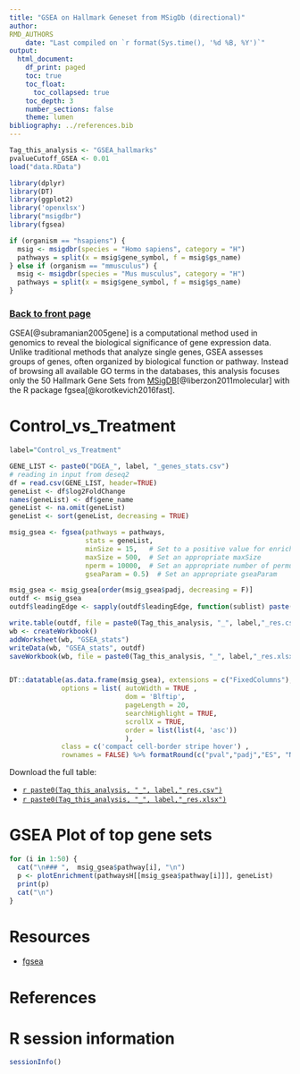 ```yaml
---
title: "GSEA on Hallmark Geneset from MSigDb (directional)"
author:
RMD_AUTHORS
	date: "Last compiled on `r format(Sys.time(), '%d %B, %Y')`"
output:
  html_document:
    df_print: paged
    toc: true
    toc_float:
      toc_collapsed: true
    toc_depth: 3
    number_sections: false
    theme: lumen
bibliography: ../references.bib
---
```


```r
Tag_this_analysis <- "GSEA_hallmarks"
pvalueCutoff_GSEA <- 0.01
load("data.RData")

library(dplyr)
library(DT)
library(ggplot2)
library('openxlsx')
library("msigdbr")
library(fgsea)

if (organism == "hsapiens") {
  msig <- msigdbr(species = "Homo sapiens", category = "H")
  pathways = split(x = msig$gene_symbol, f = msig$gs_name)
} else if (organism == "mmusculus") {
  msig <- msigdbr(species = "Mus musculus", category = "H")
  pathways = split(x = msig$gene_symbol, f = msig$gs_name)
}

```

### [Back to front page](Analysis_Report_RNAseq.html)

GSEA[@subramanian2005gene] is a computational method used in genomics to reveal the biological significance of gene expression data. Unlike traditional methods that analyze single genes, GSEA assesses groups of genes, often organized by biological function or pathway. Instead of browsing all available GO terms in the databases, this analysis focuses only the 50 Hallmark Gene Sets from [MSigDB](https://www.gsea-msigdb.org/gsea/msigdb/index.jsp)[@liberzon2011molecular] with the R package fgsea[@korotkevich2016fast].

# Control_vs_Treatment

```r
label="Control_vs_Treatment"

GENE_LIST <- paste0("DGEA_", label, "_genes_stats.csv")
# reading in input from deseq2
df = read.csv(GENE_LIST, header=TRUE)
geneList <- df$log2FoldChange
names(geneList) <- df$gene_name
geneList <- na.omit(geneList)
geneList <- sort(geneList, decreasing = TRUE)

msig_gsea <- fgsea(pathways = pathways,
                   stats = geneList,
                   minSize = 15,   # Set to a positive value for enrichment
                   maxSize = 500,  # Set an appropriate maxSize
                   nperm = 10000,  # Set an appropriate number of permutations
                   gseaParam = 0.5)  # Set an appropriate gseaParam

msig_gsea <- msig_gsea[order(msig_gsea$padj, decreasing = F)]
outdf <- msig_gsea
outdf$leadingEdge <- sapply(outdf$leadingEdge, function(sublist) paste(sublist, collapse = ", "))

write.table(outdf, file = paste0(Tag_this_analysis, "_", label,"_res.csv"))
wb <- createWorkbook()
addWorksheet(wb, "GSEA_stats")
writeData(wb, "GSEA_stats", outdf)
saveWorkbook(wb, file = paste0(Tag_this_analysis, "_", label,"_res.xlsx"), overwrite = TRUE)


DT::datatable(as.data.frame(msig_gsea), extensions = c("FixedColumns"), filter = 'top',
             options = list( autoWidth = TRUE ,
                             dom = 'Blftip',
                             pageLength = 20,
                             searchHighlight = TRUE,
                             scrollX = TRUE,
                             order = list(list(4, 'asc'))
                             ),
             class = c('compact cell-border stripe hover') ,
             rownames = FALSE) %>% formatRound(c("pval","padj","ES", "NES"), 4)
```

Download the full table:

* [`r paste0(Tag_this_analysis, "_", label,"_res.csv")`](`r paste0(Tag_this_analysis, "_", label,"_res.csv")`)
* [`r paste0(Tag_this_analysis, "_", label,"_res.xlsx")`](`r paste0(Tag_this_analysis, "_", label,"_res.xlsx")`)



# GSEA Plot of top gene sets

```r
for (i in 1:50) {
  cat("\n### ",  msig_gsea$pathway[i], "\n")
  p <- plotEnrichment(pathwaysH[[msig_gsea$pathway[i]]], geneList)
  print(p)
  cat("\n")
}
```


# Resources

* [fgsea](https://github.com/ctlab/fgsea)

# References

<div id="refs"></div>

# R session information

```r
sessionInfo()
```